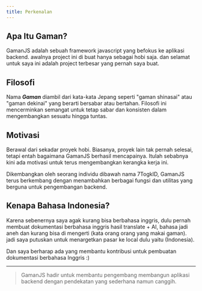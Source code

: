 ```yaml
---
title: Perkenalan
---
```


## Apa Itu Gaman?

GamanJS adalah sebuah framework javascript yang befokus ke aplikasi backend. awalnya project ini di buat hanya sebagai hobi saja. dan selamat untuk saya ini adalah project terbesar yang pernah saya buat.

## Filosofi

Nama ***Gaman*** diambil dari kata-kata Jepang seperti "gaman shinasai" atau "gaman dekinai" yang berarti bersabar atau bertahan. Filosofi ini mencerminkan semangat untuk tetap sabar dan konsisten dalam mengembangkan sesuatu hingga tuntas.

## Motivasi

Berawal dari sekadar proyek hobi. Biasanya, proyek lain tak pernah selesai, tetapi entah bagaimana GamanJS berhasil mencapainya. Itulah sebabnya kini ada motivasi untuk terus mengembangkan kerangka kerja ini.

Dikembangkan oleh seorang individu dibawah nama 7TogkID, GamanJS terus berkembang dengan menambahkan berbagai fungsi dan utilitas yang berguna untuk pengembangan backend.

## Kenapa Bahasa Indonesia?

Karena sebenernya saya agak kurang bisa berbahasa inggris, dulu pernah membuat dokumentasi berbahasa inggris hasil translate + AI, bahasa jadi aneh dan kurang bisa di mengerti (kata orang orang yang makai gaman).
jadi saya putuskan untuk menargetkan pasar ke local dulu yaitu (Indonesia).

Dan saya berharap ada yang membantu kontribusi untuk pembuatan dokumentasi berbahasa Inggris :)

---
> GamanJS hadir untuk membantu pengembang membangun aplikasi backend dengan pendekatan yang sederhana namun canggih.
